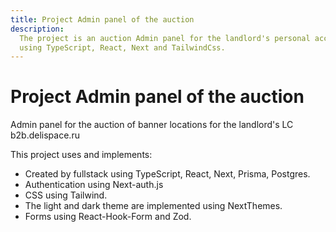 ```yaml
---
title: Project Admin panel of the auction
description:
  The project is an auction Admin panel for the landlord's personal account
  using TypeScript, React, Next and TailwindCss.
---
```


# Project Admin panel of the auction

Admin panel for the auction of banner locations for the landlord's LC
b2b.delispace.ru

This project uses and implements:

- Created by fullstack using TypeScript, React, Next, Prisma, Postgres.
- Authentication using Next-auth.js
- CSS using Tailwind.
- The light and dark theme are implemented using NextThemes.
- Forms using React-Hook-Form and Zod.
